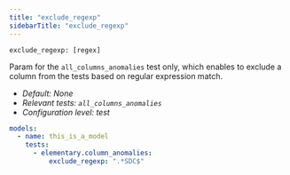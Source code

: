 ```yaml
---
title: "exclude_regexp"
sidebarTitle: "exclude_regexp"
---
```

<Snippet file="ai-generate-test.mdx" />

`exclude_regexp: [regex]`

Param for the `all_columns_anomalies` test only, which enables to exclude a column from the tests based on regular expression match.

- _Default: None_
- _Relevant tests: `all_columns_anomalies`_
- _Configuration level: test_

<RequestExample>

```yml test
models:
  - name: this_is_a_model
    tests:
      - elementary.column_anomalies:
          exclude_regexp: ".*SDC$"
```

</RequestExample>

